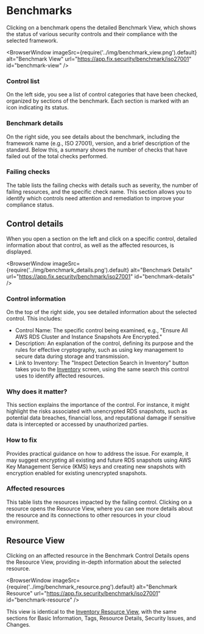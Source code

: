 # Benchmarks

Clicking on a benchmark opens the detailed Benchmark View, which shows the status of various security controls and their compliance with the selected framework.

<BrowserWindow 
    imageSrc={require('../img/benchmark_view.png').default}
    alt="Benchmark View"
    url="https://app.fix.security/benchmark/iso27001"
    id="benchmark-view"
/>

### Control list

On the left side, you see a list of control categories that have been checked, organized by sections of the benchmark. Each section is marked with an icon indicating its status.

### Benchmark details

On the right side, you see details about the benchmark, including the framework name (e.g., ISO 27001), version, and a brief description of the standard. Below this, a summary shows the number of checks that have failed out of the total checks performed.

### Failing checks

The table lists the failing checks with details such as severity, the number of failing resources, and the specific check name. This section allows you to identify which controls need attention and remediation to improve your compliance status.

## Control details

When you open a section on the left and click on a specific control, detailed information about that control, as well as the affected resources, is displayed.

<BrowserWindow 
    imageSrc={require('../img/benchmark_details.png').default}
    alt="Benchmark Details"
    url="https://app.fix.security/benchmark/iso27001"
    id="benchmark-details"
/>

### Control information

On the top of the right side, you see detailed information about the selected control. This includes:

- Control Name: The specific control being examined, e.g., "Ensure All AWS RDS Cluster and Instance Snapshots Are Encrypted."
- Description: An explanation of the control, defining its purpose and the rules for effective cryptography, such as using key management to secure data during storage and transmission.
- Link to Inventory: The "Inspect Detection Search in Inventory" button takes you to the [Inventory](../inventory.mdx) screen, using the same search this control uses to identify affected resources.

### Why does it matter?

This section explains the importance of the control. For instance, it might highlight the risks associated with unencrypted RDS snapshots, such as potential data breaches, financial loss, and reputational damage if sensitive data is intercepted or accessed by unauthorized parties.

### How to fix

Provides practical guidance on how to address the issue. For example, it may suggest encrypting all existing and future RDS snapshots using AWS Key Management Service (KMS) keys and creating new snapshots with encryption enabled for existing unencrypted snapshots.

### Affected resources

This table lists the resources impacted by the failing control. Clicking on a resource opens the Resource View, where you can see more details about the resource and its connections to other resources in your cloud environment.

## Resource View

Clicking on an affected resource in the Benchmark Control Details opens the Resource View, providing in-depth information about the selected resource.

<BrowserWindow 
    imageSrc={require('../img/benchmark_resource.png').default}
    alt="Benchmark Resource"
    url="https://app.fix.security/benchmark/iso27001"
    id="benchmark-resource"
/>

This view is identical to the [Inventory Resource View](../inventory.mdx#resource-details), with the same sections for Basic Information, Tags, Resource Details, Security Issues, and Changes.
